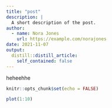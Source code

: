 ```yaml
---
title: "post"
description: |
  A short description of the post.
author:
  - name: Nora Jones
    url: https://example.com/norajones
date: 2021-11-07
output:
  distill::distill_article:
    self_contained: false
---
```

heheehhe

```r
knitr::opts_chunk$set(echo = FALSE)
```

```r
plot(1:10)
```

